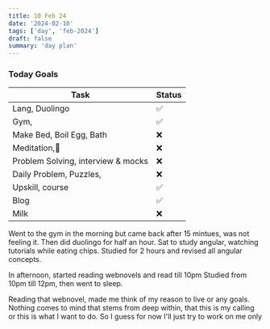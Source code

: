 ```yaml
---
title: 10 Feb 24
date: '2024-02-10'
tags: ['day', 'feb-2024']
draft: false
summary: 'day plan'
---
```


### Today Goals

| Task                               | Status |
| ---------------------------------- | ------ |
| Lang, Duolingo                     | ✅     |
| Gym,                               | ✅     |
| Make Bed, Boil Egg, Bath           | ❌     |
| Meditation,🙏                      | ❌     |
| Problem Solving, interview & mocks | ❌     |
| Daily Problem, Puzzles,            | ❌     |
| Upskill, course                    | ✅     |
| Blog                               | ✅     |
| Milk                               | ❌     |

Went to the gym in the morning but came back after 15 mintues, was not feeling it.
Then did duolingo for half an hour.
Sat to study angular, watching tutorials while eating chips. Studied for 2 hours and revised all angular concepts.

In afternoon, started reading webnovels and read till 10pm
Studied from 10pm till 12pm, then went to sleep.

Reading that webnovel, made me think of my reason to live or any goals. Nothing comes to mind that stems from deep within,
that this is my calling or this is what I want to do. So I guess for now I'll just try to work on me only
